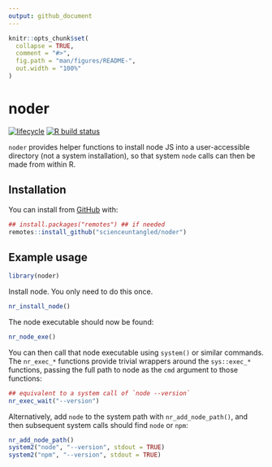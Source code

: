 ```yaml
---
output: github_document
---
```


<!-- README.md is generated from README.Rmd. Please edit that file -->

```r
knitr::opts_chunk$set(
  collapse = TRUE,
  comment = "#>",
  fig.path = "man/figures/README-",
  out.width = "100%"
)
```

# noder

<!-- badges: start -->
[![lifecycle](https://img.shields.io/badge/lifecycle-experimental-orange.svg)](https://www.tidyverse.org/lifecycle/#experimental)
[![R build status](https://github.com/scienceuntangled/noder/workflows/R-CMD-check/badge.svg)](https://github.com/scienceuntangled/noder/actions)
<!-- badges: end -->

`noder` provides helper functions to install node JS into a user-accessible directory (not a system installation), so that system `node` calls can then be made from within R.

## Installation

You can install from [GitHub](https://github.com/scienceuntangled/noder) with:

```r
## install.packages("remotes") ## if needed
remotes::install_github("scienceuntangled/noder")

```

## Example usage

```r
library(noder)
```

Install node. You only need to do this once.

```r
nr_install_node()
```

The node executable should now be found:

```r
nr_node_exe()
```

You can then call that node executable using `system()` or similar commands. The `nr_exec_*` functions provide trivial wrappers around the `sys::exec_*` functions, passing the full path to node as the `cmd` argument to those functions:

```r
## equivalent to a system call of `node --version`
nr_exec_wait("--version")

```

Alternatively, add `node` to the system path with `nr_add_node_path()`, and then subsequent system calls should find `node` or `npm`:

```r
nr_add_node_path()
system2("node", "--version", stdout = TRUE)
system2("npm", "--version", stdout = TRUE)

```
